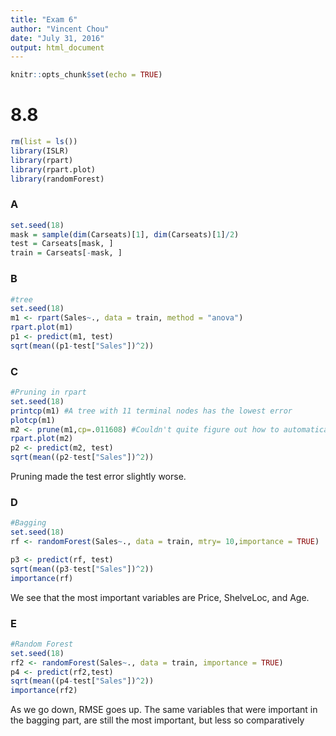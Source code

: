 ---
title: "Exam 6"
author: "Vincent Chou"
date: "July 31, 2016"
output: html_document
---

```{r setup, include=FALSE}
knitr::opts_chunk$set(echo = TRUE)
```

# 8.8 

```{r} 
rm(list = ls())
library(ISLR)
library(rpart)
library(rpart.plot)
library(randomForest)
```

### A 
```{r}
set.seed(18)
mask = sample(dim(Carseats)[1], dim(Carseats)[1]/2)
test = Carseats[mask, ]
train = Carseats[-mask, ]

```

### B 
```{r}
#tree
set.seed(18)
m1 <- rpart(Sales~., data = train, method = "anova")
rpart.plot(m1)
p1 <- predict(m1, test)
sqrt(mean((p1-test["Sales"])^2))
```

### C 
```{r}
#Pruning in rpart
set.seed(18)
printcp(m1) #A tree with 11 terminal nodes has the lowest error 
plotcp(m1)
m2 <- prune(m1,cp=.011608) #Couldn't quite figure out how to automatically grab this 
rpart.plot(m2)
p2 <- predict(m2, test)
sqrt(mean((p2-test["Sales"])^2))
```
Pruning made the test error slightly worse. 

### D
```{r}
#Bagging
set.seed(18)
rf <- randomForest(Sales~., data = train, mtry= 10,importance = TRUE) 

p3 <- predict(rf, test)
sqrt(mean((p3-test["Sales"])^2))
importance(rf)
```
We see that the most important variables are Price, ShelveLoc, and Age. 

### E 
```{r}
#Random Forest
set.seed(18)
rf2 <- randomForest(Sales~., data = train, importance = TRUE)
p4 <- predict(rf2,test)
sqrt(mean((p4-test["Sales"])^2))
importance(rf2)
```
As we go down, RMSE goes up. The same variables that were important in the bagging part, are still the most important, but less so comparatively 